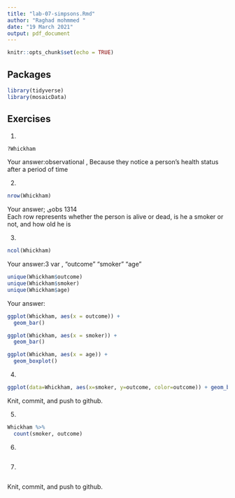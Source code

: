 ```yaml
---
title: "lab-07-simpsons.Rmd"
author: "Raghad mohmmed "
date: "19 March 2021"
output: pdf_document
---
```


```r
knitr::opts_chunk$set(echo = TRUE)
```

## Packages

```r
library(tidyverse) 
library(mosaicData)
```


## Exercises


1.  
```r
?Whickham
```
    
Your answer:observational , Because they notice a person's health status after a period of time

2.  
```r
nrow(Whickham)
```

Your answer;
ىobs 1314  
Each row represents whether the person is alive or dead, is he a smoker or not, and how old he is

3.  

```r
ncol(Whickham)
```

Your answer:3 var , "outcome" "smoker"  "age"  

```r
unique(Whickham$outcome)
unique(Whickham$smoker)
unique(Whickham$age)
```

Your answer: 

```r
ggplot(Whickham, aes(x = outcome)) +
  geom_bar()
```


```r
ggplot(Whickham, aes(x = smoker)) +
  geom_bar()
```

```r
ggplot(Whickham, aes(x = age)) +
  geom_boxplot()
```


4. 

```r
ggplot(data=Whickham, aes(x=smoker, y=outcome, color=outcome)) + geom_bar(stat="identity")

```

Knit, commit, and push to github.

5. 

```r
Whickham %>%
  count(smoker, outcome)
```

6.

```r

```

7. 

```r

```

Knit, commit, and push to github.